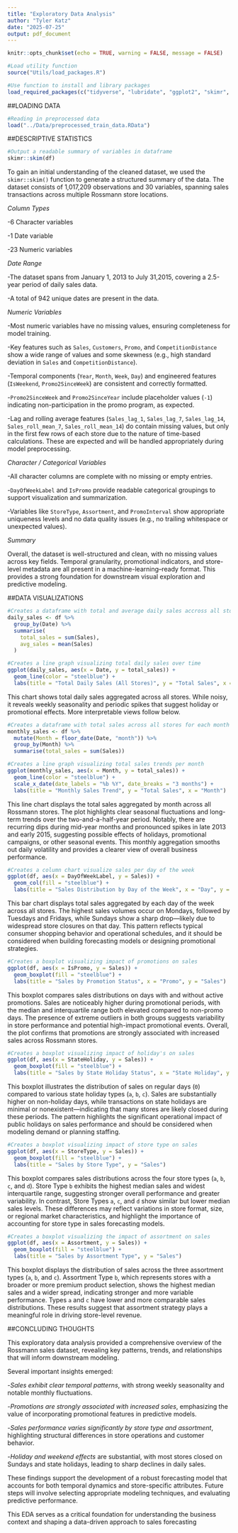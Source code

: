 ```yaml
---
title: "Exploratory Data Analysis"
author: "Tyler Katz"
date: "2025-07-25"
output: pdf_document
---
```


```r
knitr::opts_chunk$set(echo = TRUE, warning = FALSE, message = FALSE)

#Load utility function
source("Utils/load_packages.R")

#Use function to install and library packages
load_required_packages(c("tidyverse", "lubridate", "ggplot2", "skimr", "plotly"))
```

##LOADING DATA  
```r

#Reading in preprocessed data
load("../Data/preprocessed_train_data.RData")

```

##DESCRIPTIVE STATISTICS
```r

#Output a readable summary of variables in dataframe
skimr::skim(df)

```

To gain an initial understanding of the cleaned dataset, we used the `skimr::skim()` function to generate a structured summary of the data. The dataset consists of 1,017,209 observations and 30 variables, spanning sales transactions across multiple Rossmann store locations.

*Column Types*

  -6 Character variables

  -1 Date variable

  -23 Numeric variables
  
*Date Range*

  -The dataset spans from January 1, 2013 to July 31,2015, covering a 2.5-year period of daily sales data.
  
  -A total of 942 unique dates are present in the data.
  
*Numeric Variables*

  -Most numeric variables have no missing values, ensuring completeness for model training.
  
  -Key features such as `Sales`, `Customers`, `Promo`, and `CompetitionDistance` show a wide range of values and some skewness (e.g., high standard deviation in `Sales` and `CompetitionDistance`).

  -Temporal components (`Year`, `Month`, `Week`, `Day`) and engineered features (`IsWeekend`, `Promo2SinceWeek`) are consistent and correctly formatted.

  -`Promo2SinceWeek` and `Promo2SinceYear` include placeholder values (`-1`) indicating non-participation in the promo program, as expected.
  
  -Lag and rolling average features (`Sales_lag_1`, `Sales_lag_7`, `Sales_lag_14`, `Sales_roll_mean_7`, `Sales_roll_mean_14`) do contain missing values, but only in the first few rows of each store due to the nature of time-based calculations. These are expected and will be handled appropriately during model preprocessing.
  
*Character / Categorical Variables*

  -All character columns are complete with no missing or empty entries.

  -`DayOfWeekLabel` and `IsPromo` provide readable categorical groupings to support visualization and summarization.

  -Variables like `StoreType`, `Assortment`, and `PromoInterval` show appropriate uniqueness levels and no data quality issues (e.g., no trailing whitespace or unexpected values).
  
*Summary*

Overall, the dataset is well-structured and clean, with no missing values across key fields. Temporal granularity, promotional indicators, and store-level metadata are all present in a machine-learning–ready format. This provides a strong foundation for downstream visual exploration and predictive modeling.

##DATA VISUALIZATIONS 
```r

#Creates a dataframe with total and average daily sales accross all stores
daily_sales <- df %>%
  group_by(Date) %>%
  summarise(
    total_sales = sum(Sales),
    avg_sales = mean(Sales)
  )

#Creates a line graph visualizing total daily sales over time
ggplot(daily_sales, aes(x = Date, y = total_sales)) +
  geom_line(color = "steelblue") +
  labs(title = "Total Daily Sales (All Stores)", y = "Total Sales", x = "Date")
```

This chart shows total daily sales aggregated across all stores. While noisy, it reveals weekly seasonality and periodic spikes that suggest holiday or promotional effects. More interpretable views follow below.

```r

#Creates a dataframe with total sales across all stores for each month
monthly_sales <- df %>%
  mutate(Month = floor_date(Date, "month")) %>%
  group_by(Month) %>%
  summarise(total_sales = sum(Sales))

#Creates a line graph visualizing total sales trends per month
ggplot(monthly_sales, aes(x = Month, y = total_sales)) +
  geom_line(color = "steelblue") +
  scale_x_date(date_labels = "%b %Y", date_breaks = "3 months") +
  labs(title = "Monthly Sales Trend", y = "Total Sales", x = "Month")

```

This line chart displays the total sales aggregated by month across all Rossmann stores. The plot highlights clear seasonal fluctuations and long-term trends over the two-and-a-half-year period. Notably, there are recurring dips during mid-year months and pronounced spikes in late 2013 and early 2015, suggesting possible effects of holidays, promotional campaigns, or other seasonal events. This monthly aggregation smooths out daily volatility and provides a clearer view of overall business performance.

```r

#Creates a column chart visualize sales per day of the week
ggplot(df, aes(x = DayOfWeekLabel, y = Sales)) +
  geom_col(fill = "steelblue") +
  labs(title = "Sales Distribution by Day of the Week", x = "Day", y = "Sales")

```

This bar chart displays total sales aggregated by each day of the week across all stores. The highest sales volumes occur on Mondays, followed by Tuesdays and Fridays, while Sundays show a sharp drop—likely due to widespread store closures on that day. This pattern reflects typical consumer shopping behavior and operational schedules, and it should be considered when building forecasting models or designing promotional strategies.

```r

#Creates a boxplot visualizing impact of promotions on sales
ggplot(df, aes(x = IsPromo, y = Sales)) +
  geom_boxplot(fill = "steelblue") +
  labs(title = "Sales by Promotion Status", x = "Promo", y = "Sales")

```

This boxplot compares sales distributions on days with and without active promotions. Sales are noticeably higher during promotional periods, with the median and interquartile range both elevated compared to non-promo days. The presence of extreme outliers in both groups suggests variability in store performance and potential high-impact promotional events. Overall, the plot confirms that promotions are strongly associated with increased sales across Rossmann stores.

```r

#Creates a boxplot visualizing impact of holiday's on sales
ggplot(df, aes(x = StateHoliday, y = Sales)) +
  geom_boxplot(fill = "steelblue") +
  labs(title = "Sales by State Holiday Status", x = "State Holiday", y = "Sales")

```

This boxplot illustrates the distribution of sales on regular days (`0`) compared to various state holiday types (`a`, `b`, `c`). Sales are substantially higher on non-holiday days, while transactions on state holidays are minimal or nonexistent—indicating that many stores are likely closed during these periods. The pattern highlights the significant operational impact of public holidays on sales performance and should be considered when modeling demand or planning staffing.

```r

#Creates a boxplot visualizing impact of store type on sales
ggplot(df, aes(x = StoreType, y = Sales)) +
  geom_boxplot(fill = "steelblue") +
  labs(title = "Sales by Store Type", y = "Sales")

```

This boxplot compares sales distributions across the four store types (`a`, `b`, `c`, and `d`). Store Type `b` exhibits the highest median sales and widest interquartile range, suggesting stronger overall performance and greater variability. In contrast, Store Types `a`, `c`, and `d` show similar but lower median sales levels. These differences may reflect variations in store format, size, or regional market characteristics, and highlight the importance of accounting for store type in sales forecasting models.

```r

#Creates a boxplot visualizing the impact of assortment on sales
ggplot(df, aes(x = Assortment, y = Sales)) +
  geom_boxplot(fill = "steelblue") +
  labs(title = "Sales by Assortment Type", y = "Sales")

```

This boxplot displays the distribution of sales across the three assortment types (`a`, `b`, and `c`). Assortment Type `b`, which represents stores with a broader or more premium product selection, shows the highest median sales and a wider spread, indicating stronger and more variable performance. Types `a` and `c` have lower and more comparable sales distributions. These results suggest that assortment strategy plays a meaningful role in driving store-level revenue.

##CONCLUDING THOUGHTS

This exploratory data analysis provided a comprehensive overview of the Rossmann sales dataset, revealing key patterns, trends, and relationships that will inform downstream modeling.

Several important insights emerged:

  -*Sales exhibit clear temporal patterns*, with strong weekly seasonality and notable monthly fluctuations.

  -*Promotions are strongly associated with increased sales*, emphasizing the value of incorporating promotional features in predictive models.

  -*Sales performance varies significantly by store type and assortment*, highlighting structural differences in store operations and customer behavior.

  -*Holiday and weekend effects* are substantial, with most stores closed on Sundays and state holidays, leading to sharp declines in daily sales.

These findings support the development of a robust forecasting model that accounts for both temporal dynamics and store-specific attributes. Future steps will involve selecting appropriate modeling techniques, and evaluating predictive performance.

This EDA serves as a critical foundation for understanding the business context and shaping a data-driven approach to sales forecasting
